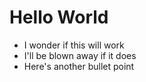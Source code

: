 # Hello World

- I wonder if this will work
- I'll be blown away if it does
- Here's another bullet point
